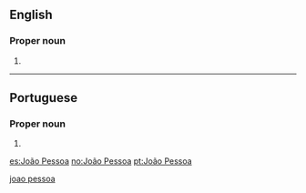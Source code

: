 ==English==
{{wikipedia}}

===Proper noun===
{{en-proper noun|head=[[João]] [[Pessoa]]}}

# {{place:Brazil/state capital|en|state=Paraíba}}

[[Category:English terms spelled with Ã|joao pessoa]]

----

==Portuguese==

===Proper noun===
{{pt-proper noun|head=[[João]] [[pessoa|Pessoa]]}}

# {{place:Brazil/state capital|pt|state=Paraíba}}

[[es:João Pessoa]]
[[no:João Pessoa]]
[[pt:João Pessoa]]